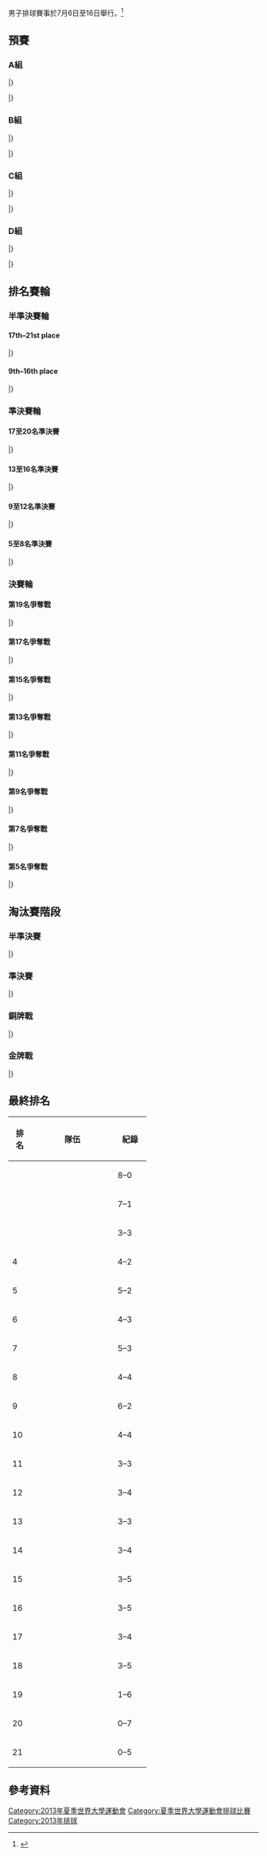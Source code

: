 {{main|2013年夏季世界大學運動會排球比賽}}
{{Infobox Universiade event
| event = 男子排球
| games = 2013 Summer
| image = [[File:Volleyball_(indoor)_pictogram.svg|100px]]
| venue = various
| dates = {{Start date|2013|7|6}} – {{Start date|2013|7|16}}
| competitors = 
| nations = 21
| teams = 21
| governing_body = 
| win_value =
| gold = {{flagIOC2team|RUS|2013年夏季世界大學運動會}}
| goldNOC = 
| silver = {{flagIOC2team|POL|2013年夏季世界大學運動會}}
| silverNOC = 
| bronze = {{flagIOC2team|JPN|2013年夏季世界大學運動會}}
| bronzeNOC =
| prev = [[2011年夏季世界大學運動會排球比賽男子賽事|2011]]
| next = 
}}
男子排球賽事於7月6日至16日舉行。<ref name="handbook">{{cite web|url=http://kazan2013.ru:8080/uploads/technical_handbooks/en/Technical_Handbook_VO.pdf|title=2013 Summer Universiade – Volleyball – Technical handbook|publisher=kazan2013.ru|accessdate=26 June 2013}}{{dead link|date=2017年11月 |bot=InternetArchiveBot |fix-attempted=yes }}</ref>

==預賽==


===A組===
{{Vb cl header}}
{{Vb cl4 team |p=1 |t={{vb|RUS}}|mw=4 |mw2=1 |ml=0 |ml2=0 |sw=15 |sl=2 |spw=407 |spl=304|bc=#ccffcc}}
{{Vb cl4 team |p=2 |t={{vb|KOR}}|mw=4 |mw2=0 |ml=1 |ml2=0 |sw=12 |sl=4 |spw=382 |spl=332|bc=#ccffcc}}
{{Vb cl4 team |p=3 |t={{vb|BLR}}|mw=3 |mw2=0 |ml=1 |ml2=1 |sw=12 |sl=6 |spw=406 |spl=361|bc=#afeeee}}
{{Vb cl4 team |p=4 |t={{vb|EST}}|mw=2 |mw2=0 |ml=3 |ml2=0 |sw=6 |sl=9 |spw=336 |spl=340|bc=#afeeee}}
{{Vb cl4 team |p=5 |t={{vb|HKG}}|mw=1 |mw2=0 |ml=4 |ml2=0 |sw=3 |sl=13 |spw=310 |spl=391|bc=#ffe4b5}}
{{Vb cl4 team |p=6 |t={{vb|USA}}|mw=0 |mw2=0 |ml=5 |ml2=0 |sw=1 |sl=15 |spw=289 |spl=402|bc=#ffe4b}}
|}

{{Vb res start 5}}
{{Vb res 5|7月6日|10:00|{{vb-rt|HKG}}|0–3|'''{{vb|BLR}}'''|17–25|21–25|10–25|||48–75|
[http://universiade2013.sportresult.com/eurosport/en/-240/Root/ViewPdf/VOM400A01_C73_10.0.PDF P2][http://universiade2013.sportresult.com/eurosport/en/-240/Root/ViewPdf/VOM400A01_C83_9.0.PDF P3]}}
{{Vb res 5|7月6日|12:00|{{vb-rt|USA}}|0–3|'''{{vb|EST}}'''|22–25|17–25|18–25|||57–75|[http://universiade2013.sportresult.com/eurosport/en/-240/Root/ViewPdf/VOM400A02_C73_4.0.PDF P2][http://universiade2013.sportresult.com/eurosport/en/-240/Root/ViewPdf/VOM400A02_C83_4.0.PDF P3]}}
{{Vb res 5|7月6日|14:00|'''{{vb-rt|RUS}}'''|3–0|{{vb|KOR}}|25-21|25-16|25-20|||75–57|[http://universiade2013.sportresult.com/eurosport/en/-240/Root/ViewPdf/VOM400A03_C73_1.0.PDF P2][http://universiade2013.sportresult.com/eurosport/en/-240/Root/ViewPdf/VOM400A03_C83_1.0.PDF P3]}}
{{Vb res 5|7月7日|18:00|'''{{vb-rt|BLR}}'''|3–0|{{vb|USA}}|25–18|25–15|25–20|||75–53|[http://universiade2013.sportresult.com/eurosport/en/-240/Root/ViewPdf/VOM400A04_C73_1.0.PDF P2][http://universiade2013.sportresult.com/eurosport/en/-240/Root/ViewPdf/VOM400A04_C83_1.0.PDF P3]}}
{{Vb res 5|7月7日|20:00|'''{{vb-rt|KOR}}'''|3–0|{{vb|EST}}|25–23|26–24|25–23|||76–70|[http://universiade2013.sportresult.com/eurosport/en/-240/Root/ViewPdf/VOM400A06_C73_1.0.PDF P2][http://universiade2013.sportresult.com/eurosport/en/-240/Root/ViewPdf/VOM400A06_C83_1.0.PDF P3]}}
{{Vb res 5|7月7日|20:00|'''{{vb-rt|RUS}}'''|3–0|{{vb|HKG}}|26–24|25–12|25–15|||76–51|[http://universiade2013.sportresult.com/eurosport/en/-240/Root/ViewPdf/VOM400A05_C73_1.0.PDF P2][http://universiade2013.sportresult.com/eurosport/en/-240/Root/ViewPdf/VOM400A05_C83_1.0.PDF P3]}}
{{Vb res 5|7月8日|18:00|{{vb-rt|EST}}|0–3|'''{{vb|BLR}}'''|17–25|19–25|19–25|||55–75|[http://universiade2013.sportresult.com/eurosport/en/-240/Root/ViewPdf/VOM400A07_C73_1.0.PDF P2][http://universiade2013.sportresult.com/eurosport/en/-240/Root/ViewPdf/VOM400A07_C83_1.0.PDF P3]}}
{{Vb res 5|7月8日|20:00|{{vb-rt|HKG}}|0–3|'''{{vb|KOR}}'''|16–25|22–25|14–25|||52–75|[http://universiade2013.sportresult.com/eurosport/en/-240/Root/ViewPdf/VOM400A09_C73_1.0.PDF P2][http://universiade2013.sportresult.com/eurosport/en/-240/Root/ViewPdf/VOM400A09_C83_1.0.PDF P3]}}
{{Vb res 5|7月8日|19:00|{{vb-rt|USA}}|0–3|'''{{vb|RUS}}'''|13–25|18–25|9–25|||40–75|[http://universiade2013.sportresult.com/eurosport/en/-240/Root/ViewPdf/VOM400A08_C73_1.0.PDF P2][http://universiade2013.sportresult.com/eurosport/en/-240/Root/ViewPdf/VOM400A08_C83_1.0.PDF P3]}}
{{Vb res 5|7月10日|15:00|'''{{vb-rt|HKG}}'''|3–1|{{vb|USA}}|25–18|27–29|25–23|25–20||102–90|[http://universiade2013.sportresult.com/eurosport/en/-240/Root/ViewPdf/VOM400A10_C73_3.0.PDF P2][http://universiade2013.sportresult.com/eurosport/en/-240/Root/ViewPdf/VOM400A10_C83_2.0.PDF P3]}}
{{Vb res 5|7月10日|20:00|'''{{vb-rt|KOR}}'''|3–1|{{vb|BLR}}|25–20|24–26|25–23|25–17||99–86|[http://universiade2013.sportresult.com/eurosport/en/-240/Root/ViewPdf/VOM400A12_C73_1.0.PDF P2][http://universiade2013.sportresult.com/eurosport/en/-240/Root/ViewPdf/VOM400A12_C73_1.0.PDF P3]}}
{{Vb res 5|7月10日|20:00|'''{{vb-rt|RUS}}'''|3–0|{{vb|EST}}|25–18|25–22|25–21|||75–61|[http://universiade2013.sportresult.com/eurosport/en/-240/Root/ViewPdf/VOM400A11_C73_1.0.PDF P2][http://universiade2013.sportresult.com/eurosport/en/-240/Root/ViewPdf/VOM400A11_C83_1.0.PDF P3]}}
{{Vb res 5|7月11日|15:00|{{vb-rt|USA}}|0–3|'''{{vb|KOR}}'''|13–25|14–25|22–25|||49–75|[http://universiade2013.sportresult.com/eurosport/en/-240/Root/ViewPdf/VOM400A13_C73_1.0.PDF P2][http://universiade2013.sportresult.com/eurosport/en/-240/Root/ViewPdf/VOM400A13_C83_1.0.PDF P3]}}
{{Vb res 5|7月11日|18:00|'''{{vb-rt|EST}}'''|3–0|{{vb|HKG}}|25–22|25–18|25–17|||75–57|[http://universiade2013.sportresult.com/eurosport/en/-240/Root/ViewPdf/VOM400A14_C73_1.0.PDF P2][http://universiade2013.sportresult.com/eurosport/en/-240/Root/ViewPdf/VOM400A14_C83_1.0.PDF P3]}}
{{Vb res 5|7月11日|20:00|{{vb-rt|BLR}}|2–3|'''{{vb|RUS}}'''|25–22|17–25|22–25|25–19|6–15|95–106|[http://universiade2013.sportresult.com/eurosport/en/-240/Root/ViewPdf/VOM400A15_C73_1.0.PDF P2][http://universiade2013.sportresult.com/eurosport/en/-240/Root/ViewPdf/VOM400A15_C83_1.0.PDF P3]}}
|}

===B組===
{{Vb cl header}}
{{Vb cl4 team |p=1 |t={{vb|UKR}}|mw=2 |mw2=1 |ml=0 |ml2=0 |sw=9 |sl=3 |spw=287 |spl=250|bc=#ccffcc}}
{{Vb cl4 team |p=2 |t={{vb|JPN}}|mw=1 |mw2=0 |ml=0 |ml2=2 |sw=7 |sl=6 |spw=281 |spl=278|bc=#ccffcc}}
{{Vb cl4 team |p=3 |t={{vb|THA}}|mw=0 |mw2=1 |ml=1 |ml2=1 |sw=6 |sl=8 |spw=298 |spl=299|bc=#afeeee}}
{{Vb cl4 team |p=4 |t={{vb|LAT}}|mw=0 |mw2=1 |ml=2 |ml2=0 |sw=3 |sl=8 |spw=213 |spl=252|bc=#afeeee}}
|}

{{Vb res start 5}}
{{Vb res 5|7月6日|13:00|{{vb-rt|LAT}}|0–3|'''{{vb|UKR}}'''|19–25|20–25|14–25|||53–75|
[http://kazan2013.ru/hide/en/-240/Root/ViewPdf/VOM400B02_C73_1.0.PDF P2]{{dead link|date=2017年11月 |bot=InternetArchiveBot |fix-attempted=yes }}[http://kazan2013.ru/hide/en/-240/Root/ViewPdf/VOM400B02_C83_1.0.PDF P3]{{dead link|date=2017年11月 |bot=InternetArchiveBot |fix-attempted=yes }}}}
{{Vb res 5|7月7日|18:00|'''{{vb-rt|UKR}}'''|3–1|{{vb|THA}}|27–25|25–15|21–25|25–23||98–88|
[http://universiade2013.sportresult.com/eurosport/en/-240/Root/ViewPdf/VOM400B02_C73_10.0.PDF P2][http://universiade2013.sportresult.com/eurosport/en/-240/Root/ViewPdf/VOM400B02_C83_10.0.PDF P3]}}
{{Vb res 5|7月8日|18:00|{{vb-rt|LAT}}|0–3|'''{{vb|JPN}}'''|17–25|12–25|25–27|||54–77|
[http://universiade2013.sportresult.com/eurosport/en/-240/Root/ViewPdf/VOM400B03_C73_1.0.PDF P2][http://universiade2013.sportresult.com/eurosport/en/-240/Root/ViewPdf/VOM400B03_C83_1.0.PDF P3]}}
{{Vb res 5|7月10日|15:00|'''{{vb-rt|LAT}}'''|3–2|{{vb|THA}}|25–18|23–25|25–22|18–25|15–10|106–100|
[http://universiade2013.sportresult.com/eurosport/en/-240/Root/ViewPdf/VOM400B04_C73_2.0.PDF P2][http://universiade2013.sportresult.com/eurosport/en/-240/Root/ViewPdf/VOM400B04_C83_2.0.PDF P3]}}
{{Vb res 5|7月10日|18:00|{{vb-rt|JPN}}|2–3|'''{{vb|UKR}}'''|25–23|21–25|25–21|20–25|18–20|109–114|
[http://universiade2013.sportresult.com/eurosport/en/-240/Root/ViewPdf/VOM400B05_C73_1.0.PDF P2][http://universiade2013.sportresult.com/eurosport/en/-240/Root/ViewPdf/VOM400B05_C83_1.0.PDF P3]}}
{{Vb res 5|7月11日|20:00|'''{{vb-rt|THA}}'''|3–2|{{vb|JPN}}|24–26|25–21|25–14|21–25|15–9|110–95|[http://universiade2013.sportresult.com/eurosport/en/-240/Root/ViewPdf/VOM400B06_C73_1.0.PDF P2][http://universiade2013.sportresult.com/eurosport/en/-240/Root/ViewPdf/VOM400B06_C83_1.0.PDF P3]}}
|}

===C組===
{{Vb cl header}}
{{Vb cl4 team |p=1 |t={{vb|POL}}|mw=4 |mw2=1 |ml=0 |ml2=0 |sw=15 |sl=2 |spw=412 |spl=290|bc=#ccffcc}}
{{Vb cl4 team |p=2 |t={{vb|BRA}}|mw=4 |mw2=0 |ml=1 |ml2=0 |sw=12 |sl=5 |spw=415 |spl=330|bc=#ccffcc}}
{{Vb cl4 team |p=3 |t={{vb|SUI}}|mw=2 |mw2=1 |ml=2 |ml2=0 |sw=10 |sl=9 |spw=425 |spl=393|bc=#afeeee}}
{{Vb cl4 team |p=4 |t={{vb|AUS}}|mw=2 |mw2=0 |ml=1 |ml2=2 |sw=11 |sl=9 |spw=431 |spl=422|bc=#afeeee}}
{{Vb cl4 team |p=5 |t={{vb|CHN}}|mw=1 |mw2=0 |ml=4 |ml2=0 |sw=4 |sl=13 |spw=324 |spl=397|bc=#ffe4b}}
{{Vb cl4 team |p=6 |t={{vb|MAC}}|mw=0 |mw2=0 |ml=5 |ml2=0 |sw=1 |sl=15 |spw=219 |spl=394|bc=#ffe4b}}
|}

{{Vb res start 5}}
{{Vb res 5|7月6日|11:00|{{vb-rt|AUS}}|2–3|'''{{vb|SUI}}'''|26–24|22–25|18–25|25–22|10–15|101–111|[http://kazan2013.ru/hide/en/-240/Root/ViewPdf/VOM400C01_C73_1.0.PDF P2]{{dead link|date=2017年11月 |bot=InternetArchiveBot |fix-attempted=yes }}[http://kazan2013.ru/hide/en/-240/Root/ViewPdf/VOM400C01_C83_1.0.PDF P3]{{dead link|date=2017年11月 |bot=InternetArchiveBot |fix-attempted=yes }}}}
{{Vb res 5|7月6日|11:00|{{vb-rt|MAC}}|0–3|'''{{vb|BRA}}'''|10–25|11–25|16–25|||37–75|[http://kazan2013.ru/hide/en/-240/Root/ViewPdf/VOM400C02_C73_6.0.PDF P2]{{dead link|date=2017年11月 |bot=InternetArchiveBot |fix-attempted=yes }}[http://kazan2013.ru/hide/en/-240/Root/ViewPdf/VOM400C02_C83_5.0.PDF P3]{{dead link|date=2017年11月 |bot=InternetArchiveBot |fix-attempted=yes }}}}
{{Vb res 5|7月6日|13:00|'''{{vb-rt|POL}}'''|3–0|{{vb|CHN}}|25–19|25–13|25–10|||75–42|[http://kazan2013.ru/hide/en/-240/Root/ViewPdf/VOM400C03_C73_9.0.PDF P2]{{dead link|date=2017年11月 |bot=InternetArchiveBot |fix-attempted=yes }}[http://kazan2013.ru/hide/en/-240/Root/ViewPdf/VOM400C03_C83_9.0.PDF P3]{{dead link|date=2017年11月 |bot=InternetArchiveBot |fix-attempted=yes }}}}
{{Vb res 5|7月7日|15:00|'''{{vb-rt|BRA}}'''|3–0|{{vb|CHN}}|25–15|25–16|25–18|||75–49|[http://universiade2013.sportresult.com/eurosport/en/-240/Root/ViewPdf/VOM400C04_C73_2.0.PDF P2][http://universiade2013.sportresult.com/eurosport/en/-240/Root/ViewPdf/VOM400C04_C83_2.0.PDF P3]}}
{{Vb res 5|7月7日|15:00|{{vb-rt|MAC}}|0–3|'''{{vb|AUS}}'''|10–25|17–25|15–25|||42–75|[http://universiade2013.sportresult.com/eurosport/en/-240/Root/ViewPdf/VOM400C05_C73_1.0.PDF P2][http://universiade2013.sportresult.com/eurosport/en/-240/Root/ViewPdf/VOM400C05_C83_1.0.PDF P3]}}
{{Vb res 5|7月7日|18:00|{{vb-rt|SUI}}|0–3|'''{{vb|POL}}'''|17–25|19–25|17–25|||53–75|[http://universiade2013.sportresult.com/eurosport/en/-240/Root/ViewPdf/VOM400C06_C73_1.0.PDF P2][http://universiade2013.sportresult.com/eurosport/en/-240/Root/ViewPdf/VOM400C06_C83_1.0.PDF P3]}}
{{Vb res 5|7月8日|13:00|{{vb-rt|AUS}}|1–3|'''{{vb|BRA}}'''|17–25|26–28|28–26|13–25||84–104|[http://universiade2013.sportresult.com/eurosport/en/-240/Root/ViewPdf/VOM400C07_C73_1.0.PDF P2][http://universiade2013.sportresult.com/eurosport/en/-240/Root/ViewPdf/VOM400C07_C83_1.0.PDF P3]}}
{{Vb res 5|7月8日|13:00|{{vb-rt|CHN}}|1–3|'''{{vb|SUI}}'''|30–28|21–25|18–25|15–25||84–103|[http://universiade2013.sportresult.com/eurosport/en/-240/Root/ViewPdf/VOM400C09_C73_1.0.PDF P2][http://universiade2013.sportresult.com/eurosport/en/-240/Root/ViewPdf/VOM400C09_C83_1.0.PDF P3]}}
{{Vb res 5|7月8日|13:00|'''{{vb-rt|POL}}'''|3–0|{{vb|MAC}}|25–6|25–11|25–17|||75–34|[http://universiade2013.sportresult.com/eurosport/en/-240/Root/ViewPdf/VOM400C08_C73_2.0.PDF P2][http://universiade2013.sportresult.com/eurosport/en/-240/Root/ViewPdf/VOM400C08_C83_2.0.PDF P3]}}
{{Vb res 5|7月10日|13:00|'''{{vb-rt|BRA}}'''|3–1|{{vb|SUI}}|25–23|25–21|21–25|25–14||96–83|[http://universiade2013.sportresult.com/eurosport/en/-240/Root/ViewPdf/VOM400C10_C73_1.0.PDF P2][http://universiade2013.sportresult.com/eurosport/en/-240/Root/ViewPdf/VOM400C10_C83_1.0.PDF P3]}}
{{Vb res 5|7月10日|15:00|{{vb-rt|MAC}}|1–3|'''{{vb|CHN}}'''|22–25|14–25|25–19|8–25||69–94|[http://universiade2013.sportresult.com/eurosport/en/-240/Root/ViewPdf/VOM400C11_C73_1.0.PDF P2][http://universiade2013.sportresult.com/eurosport/en/-240/Root/ViewPdf/VOM400C11_C83_1.0.PDF P3]}}
{{Vb res 5|7月10日|18:00|{{vb-rt|AUS}}|2–3|'''{{vb|POL}}'''|25–22|25–23|14–25|19–25|13–15|96–110|[http://universiade2013.sportresult.com/eurosport/en/-240/Root/ViewPdf/VOM400C12_C73_3.0.PDF P2][http://universiade2013.sportresult.com/eurosport/en/-240/Root/ViewPdf/VOM400C12_C83_2.0.PDF P3]}}
{{Vb res 5|7月11日|13:00|{{vb-rt|CHN}}|0–3|'''{{vb|AUS}}'''|20–25|17–25|18–25|||55–75|[http://universiade2013.sportresult.com/eurosport/en/-240/Root/ViewPdf/VOM400C13_C73_1.0.PDF P2][http://universiade2013.sportresult.com/eurosport/en/-240/Root/ViewPdf/VOM400C13_C83_1.0.PDF P3]}}
{{Vb res 5|7月11日|18:00|'''{{vb-rt|POL}}'''|3–0|{{vb|BRA}}|27–25|25–23|25–17|||77–65|[http://universiade2013.sportresult.com/eurosport/en/-240/Root/ViewPdf/VOM400C14_C73_1.0.PDF P2][http://universiade2013.sportresult.com/eurosport/en/-240/Root/ViewPdf/VOM400C14_C83_1.0.PDF P3]}}
{{Vb res 5|7月11日|18:00| '''{{vb-rt|SUI}}'''|3–0|{{vb|MAC}}|25–13|25–13|25–11|||75–37|[http://universiade2013.sportresult.com/eurosport/en/-240/Root/ViewPdf/VOM400C15_C73_1.0.PDF P2][http://universiade2013.sportresult.com/eurosport/en/-240/Root/ViewPdf/VOM400C15_C83_1.0.PDF P3]}}
|}

===D組===
{{Vb cl header}}
{{Vb cl4 team |p=1 |t={{vb|CZE}}|mw=3 |mw2=0 |ml=1 |ml2=0 |sw=10 |sl=4 |spw=329 |spl=302|bc=#ccffcc}}
{{Vb cl4 team |p=2 |t={{vb|CAN}}|mw=3 |mw2=0 |ml=1 |ml2=0 |sw=10 |sl=5 |spw=355 |spl=311|bc=#ccffcc}}
{{Vb cl4 team |p=3 |t={{vb|MEX}}|mw=2 |mw2=0 |ml=2 |ml2=0 |sw=8 |sl=7 |spw=351 |spl=345|bc=#afeeee}}
{{Vb cl4 team |p=4 |t={{vb|CHI}}|mw=2 |mw2=0 |ml=2 |ml2=0 |sw=7 |sl=7 |spw=324 |spl=315|bc=#afeeee}}
{{Vb cl4 team |p=5 |t={{vb|UAE}}|mw=0 |mw2=0 |ml=4 |ml2=0 |sw=0 |sl=12 |spw=217 |spl=303|bc=#ffe4b}}
|}

{{Vb res start 5}}
{{Vb res 5|7月6日|11:00|'''{{vb-rt|MEX}}'''|3–1|{{vb|CHI}}|25-22|25-20|19-25|25-22||94-89|[http://universiade2013.sportresult.com/eurosport/en/-240/Root/ViewPdf/VOM400D01_C73_4.0.PDF P2][http://universiade2013.sportresult.com/eurosport/en/-240/Root/ViewPdf/VOM400D01_C83_3.0.PDF P3]}}
{{Vb res 5|7月6日|13:00|{{vb-rt|UAE}}|0–3|'''{{vb|CAN}}'''|14-25|16-25|16-25|||46-75|[http://universiade2013.sportresult.com/eurosport/en/-240/Root/ViewPdf/VOM400D02_C73_4.0.PDF P2][http://universiade2013.sportresult.com/eurosport/en/-240/Root/ViewPdf/VOM400D02_C83_4.0.PDF P3]}}
{{Vb res 5|7月7日|18:00|'''{{vb-rt|CAN}}'''|3–1|{{vb|MEX}}|21–25|28–26|25–22|25–18||99–91|[http://universiade2013.sportresult.com/eurosport/en/-240/Root/ViewPdf/VOM400D03_C73_1.0.PDF P2][http://universiade2013.sportresult.com/eurosport/en/-240/Root/ViewPdf/VOM400D03_C83_1.0.PDF P3]}}
{{Vb res 5|7月7日|20:00|'''{{vb-rt|CZE}}'''|3–0|{{vb|UAE}}|25–19|25–14|25–18|||75–51|[http://universiade2013.sportresult.com/eurosport/en/-240/Root/ViewPdf/VOM400D04_C73_1.0.PDF P2][http://universiade2013.sportresult.com/eurosport/en/-240/Root/ViewPdf/VOM400D04_C83_1.0.PDF P3]}}
{{Vb res 5|7月8日|15:00|'''{{vb-rt|CHI}}'''|3–1|{{vb|CAN}}|25–20|19–25|25–17|25–22||94–84|[http://universiade2013.sportresult.com/eurosport/en/-240/Root/ViewPdf/VOM400D05_C73_1.0.PDF P2][http://universiade2013.sportresult.com/eurosport/en/-240/Root/ViewPdf/VOM400D05_C83_1.0.PDF P3]}}
{{Vb res 5|7月8日|15:00|{{vb-rt|MEX}}|1–3|'''{{vb|CZE}}'''|20–25|21–25|26–24|22–25||89–99|[http://universiade2013.sportresult.com/eurosport/en/-240/Root/ViewPdf/VOM400D06_C73_2.0.PDF P2][http://universiade2013.sportresult.com/eurosport/en/-240/Root/ViewPdf/VOM400D06_C83_2.0.PDF P3]}}
{{Vb res 5|7月10日|13:00|'''{{vb-rt|CZE}}'''|3–0|{{vb|CHI}}|25–23|25–20|25–22|||75–65|[http://universiade2013.sportresult.com/eurosport/en/-240/Root/ViewPdf/VOM400D08_C73_1.0.PDF P2][http://universiade2013.sportresult.com/eurosport/en/-240/Root/ViewPdf/VOM400D08_C83_1.0.PDF P3]}}
{{Vb res 5|7月10日|13:00|{{vb-rt|UAE}}|0–3|'''{{vb|MEX}}'''|13–25|25–27|20–25|||58–77|[http://universiade2013.sportresult.com/eurosport/en/-240/Root/ViewPdf/VOM400D07_C73_2.0.PDF P2][http://universiade2013.sportresult.com/eurosport/en/-240/Root/ViewPdf/VOM400D07_C83_1.0.PDF P3]}}
{{Vb res 5|7月11日|20:00|'''{{vb-rt|CAN}}'''|3–1|{{vb|CZE}}|26–24|25–14|21–25|25–17||97–80|[http://universiade2013.sportresult.com/eurosport/en/-240/Root/ViewPdf/VOM400D09_C73_2.0.PDF P2][http://universiade2013.sportresult.com/eurosport/en/-240/Root/ViewPdf/VOM400D09_C83_1.0.PDF P3]}}
{{Vb res 5|7月11日|20:00|'''{{vb-rt|CHI}}'''|3–0|{{vb|UAE}}|26–24|25–20|25–18|||76–62|[http://universiade2013.sportresult.com/eurosport/en/-240/Root/ViewPdf/VOM400D10_C73_2.0.PDF P2][http://universiade2013.sportresult.com/eurosport/en/-240/Root/ViewPdf/VOM400D10_C83_1.0.PDF P3]}}
|}

==排名賽輪==
===半準決賽輪===
====17th–21st place====
{{Vb res start 5}}
{{Vb res 5| 7月13日|13:00|'''{{vb-rt|HKG}}'''|3–0|{{vb|MAC}}|25–14|25–13|25–14|||75–41|[http://kazan2013.ru/hide/en/-240/Root/ViewPdf/VOM400311_C73_2.0.PDF P2]{{dead link|date=2017年11月 |bot=InternetArchiveBot |fix-attempted=yes }} [http://kazan2013.ru/hide/en/-240/Root/ViewPdf/VOM400311_C83_1.0.PDF P3]{{dead link|date=2017年11月 |bot=InternetArchiveBot |fix-attempted=yes }}}}
|}

====9th–16th place====
{{Vb res start 5}}
{{Vb res 5| 7月13日|13:00|'''{{vb-rt|BLR}}'''|3–0|{{vb|AUS}}|25–20|25–17|25–16|||75–53|[http://kazan2013.ru/hide/en/-240/Root/ViewPdf/VOM400305_C73_1.0.PDF P2]{{dead link|date=2017年11月 |bot=InternetArchiveBot |fix-attempted=yes }} [http://kazan2013.ru/hide/en/-240/Root/ViewPdf/VOM400305_C83_1.0.PDF P3]{{dead link|date=2017年11月 |bot=InternetArchiveBot |fix-attempted=yes }}}}
{{Vb res 5| 7月13日|15:00|{{vb-rt|MEX}}|1–3|'''{{vb|LAT}}'''|19–25|20–25|25–20|21–25||85–95|[http://kazan2013.ru/hide/en/-240/Root/ViewPdf/VOM400306_C73_1.0.PDF P2]{{dead link|date=2017年11月 |bot=InternetArchiveBot |fix-attempted=yes }} [http://kazan2013.ru/hide/en/-240/Root/ViewPdf/VOM400306_C83_1.0.PDF P3]{{dead link|date=2017年11月 |bot=InternetArchiveBot |fix-attempted=yes }}}}
{{Vb res 5| 7月13日|18:00|{{vb-rt|SUI}}|0–3|'''{{vb|EST}}'''|19–25|19–25|22–25|||60–75|[http://kazan2013.ru/hide/en/-240/Root/ViewPdf/VOM400307_C73_1.0.PDF P2]{{dead link|date=2017年11月 |bot=InternetArchiveBot |fix-attempted=yes }} [http://kazan2013.ru/hide/en/-240/Root/ViewPdf/VOM400307_C83_1.0.PDF P3]{{dead link|date=2017年11月 |bot=InternetArchiveBot |fix-attempted=yes }}}}
{{Vb res 5| 7月13日|20:00|{{vb-rt|THA}}|1–3|'''{{vb|CHI}}'''|17–25|22–25|25–21|21–25||85–96|[http://kazan2013.ru/hide/en/-240/Root/ViewPdf/VOM400308_C73_1.0.PDF P2]{{dead link|date=2017年11月 |bot=InternetArchiveBot |fix-attempted=yes }} [http://kazan2013.ru/hide/en/-240/Root/ViewPdf/VOM400308_C83_1.0.PDF P3]{{dead link|date=2017年11月 |bot=InternetArchiveBot |fix-attempted=yes }}}}
|}

===準決賽輪===
====17至20名準決賽====
{{Vb res start 5}}
{{Vb res 5| 7月13日|15:00|'''{{vb-rt|CHN}}'''|3–1|{{vb|USA}}|25–14|25–19|23–25|25–21||98–79|[http://kazan2013.ru/hide/en/-240/Root/ViewPdf/VOM400209_C73_1.0.PDF P2]{{dead link|date=2017年11月 |bot=InternetArchiveBot |fix-attempted=yes }} [http://kazan2013.ru/hide/en/-240/Root/ViewPdf/VOM400209_C83_1.0.PDF P3]{{dead link|date=2017年11月 |bot=InternetArchiveBot |fix-attempted=yes }}}}
{{Vb res 5| 7月14日|15:00|'''{{vb-rt|HKG}}'''|3–1|{{vb|UAE}}|25–19|25–22|21–25|25–22||96–88|[http://kazan2013.ru/hide/en/-240/Root/ViewPdf/VOM400210_C73_1.0.PDF P2]{{dead link|date=2017年11月 |bot=InternetArchiveBot |fix-attempted=yes }} [http://kazan2013.ru/hide/en/-240/Root/ViewPdf/VOM400210_C83_1.0.PDF P3]{{dead link|date=2017年11月 |bot=InternetArchiveBot |fix-attempted=yes }}}}
|}

====13至16名準決賽====
{{Vb res start 5}}
{{Vb res 5| 7月14日|18:00|{{vb-rt|AUS}}|1–3|'''{{vb|MEX}}'''|32–30|24–26|21–25|21–25||98–106|[http://kazan2013.ru/hide/en/-240/Root/ViewPdf/VOM400207_C73_1.0.PDF P2]{{dead link|date=2017年11月 |bot=InternetArchiveBot |fix-attempted=yes }}[http://kazan2013.ru/hide/en/-240/Root/ViewPdf/VOM400207_C83_1.0.PDF P3]{{dead link|date=2017年11月 |bot=InternetArchiveBot |fix-attempted=yes }}}}
{{Vb res 5| 7月14日|20:00|{{vb-rt|SUI}}|0–3|'''{{vb|THA}}'''|22–25|21–25|19–25|||62–75|[http://kazan2013.ru/hide/en/-240/Root/ViewPdf/VOM400208_C73_1.0.PDF P2]{{dead link|date=2017年11月 |bot=InternetArchiveBot |fix-attempted=yes }}[http://kazan2013.ru/hide/en/-240/Root/ViewPdf/VOM400208_C83_1.0.PDF P3]{{dead link|date=2017年11月 |bot=InternetArchiveBot |fix-attempted=yes }}}}
|}

====9至12名準決賽====
{{Vb res start 5}}
{{Vb res 5| 7月14日|18:00|'''{{vb-rt|BLR}}'''|3–1|{{vb|LAT}}|23–25|25–17|25–20|25–20||98–82|[http://universiade2013.sportresult.com/eurosport/en/-240/Root/ViewPdf/VOM400205_C73_2.0.PDF P2][http://universiade2013.sportresult.com/eurosport/en/-240/Root/ViewPdf/VOM400205_C83_2.0.PDF P3]}}
{{Vb res 5| 7月14日|20:00|'''{{vb-rt|EST}}'''|3–1|{{vb|CHI}}|25–18|25–16|23–25|25–20||98–79|[http://universiade2013.sportresult.com/eurosport/en/-240/Root/ViewPdf/VOM400206_C73_4.0.PDF P2][http://universiade2013.sportresult.com/eurosport/en/-240/Root/ViewPdf/VOM400206_C83_3.0.PDF P3]}}
|}

====5至8名準決賽====
{{Vb res start 5}}
{{Vb res 5| 7月14日|13:00 |{{vb-rt|KOR}}|2–3|'''{{vb|CAN}}'''|21–25|25–15|25–19|16–25|8–15|95–99|[http://kazan2013.ru/hide/en/-240/Root/ViewPdf/VOM400204_C73_1.0.PDF P2]{{dead link|date=2017年11月 |bot=InternetArchiveBot |fix-attempted=yes }} [http://kazan2013.ru/hide/en/-240/Root/ViewPdf/VOM400204_C83_1.0.PDF P3]{{dead link|date=2017年11月 |bot=InternetArchiveBot |fix-attempted=yes }}}}
{{Vb res 5| 7月14日|15:00 |{{vb-rt|BRA}}|0–3|'''{{vb|CZE}}'''|20–25|20–25|22–25|||62–75|[http://kazan2013.ru/hide/en/-240/Root/ViewPdf/VOM400203_C73_1.0.PDF P2]{{dead link|date=2017年11月 |bot=InternetArchiveBot |fix-attempted=yes }} [http://kazan2013.ru/hide/en/-240/Root/ViewPdf/VOM400203_C83_1.0.PDF P3]{{dead link|date=2017年11月 |bot=InternetArchiveBot |fix-attempted=yes }}}}
|}

===決賽輪===
====第19名爭奪戰====
{{Vb res start 5}}
{{Vb res 5| 7月14日|13:00|{{vb-rt|MAC}}|1–3|'''{{vb|USA}}'''|24–26|21–25|25–17|20–25||90–93|[http://kazan2013.ru/hide/en/-240/Root/ViewPdf/VOM400110_C73_1.0.PDF P2]{{dead link|date=2017年11月 |bot=InternetArchiveBot |fix-attempted=yes }} [http://kazan2013.ru/hide/en/-240/Root/ViewPdf/VOM400110_C83_1.0.PDF P3]{{dead link|date=2017年11月 |bot=InternetArchiveBot |fix-attempted=yes }}}}
|}
====第17名爭奪戰====
{{Vb res start 5}}
{{Vb res 5| 7月15日|13:00|'''{{vb-rt|CHN}}'''|3–1|{{vb|HKG}}|14–25|28–26|25–18|25–23||92–92|[http://kazan2013.ru/hide/en/-240/Root/ViewPdf/VOM400109_C73_1.0.PDF P2]{{dead link|date=2017年11月 |bot=InternetArchiveBot |fix-attempted=yes }}[http://kazan2013.ru/hide/en/-240/Root/ViewPdf/VOM400109_C83_1.0.PDF P3]{{dead link|date=2017年11月 |bot=InternetArchiveBot |fix-attempted=yes }}}}
|}

====第15名爭奪戰====
{{Vb res start 5}}
{{Vb res 5| 7月15日| |'''{{vb-rt|AUS}}'''|3–0|{{vb|SUI}}|25–23|25–21|25–21|||75–65|[http://kazan2013.ru/hide/en/-240/Root/ViewPdf/VOM400108_C73_1.0.PDF P2]{{dead link|date=2017年11月 |bot=InternetArchiveBot |fix-attempted=yes }}[http://kazan2013.ru/hide/en/-240/Root/ViewPdf/VOM400108_C83_1.0.PDF P3]{{dead link|date=2017年11月 |bot=InternetArchiveBot |fix-attempted=yes }}}}
|}

====第13名爭奪戰====
{{Vb res start 5}}
{{Vb res 5| 7月15日| |{{vb-rt|MEX}}|1–3|'''{{vb|THA}}'''|18–25|25–23|16–25|22–25||81–98|[http://kazan2013.ru/hide/en/-240/Root/ViewPdf/VOM400107_C73_1.0.PDF P2]{{dead link|date=2017年11月 |bot=InternetArchiveBot |fix-attempted=yes }}[http://kazan2013.ru/hide/en/-240/Root/ViewPdf/VOM400107_C83_1.0.PDF P3]{{dead link|date=2017年11月 |bot=InternetArchiveBot |fix-attempted=yes }}}}
|}

====第11名爭奪戰====
{{Vb res start 5}}
{{Vb res 5| 7月15日| |'''{{vb-rt|LAT}}'''|3–0|{{vb|CHI}}|25–21|25–16|25–23|||75–60|[http://universiade2013.sportresult.com/eurosport/en/-240/Root/ViewPdf/VOM400106_C73_2.0.PDF P2][http://universiade2013.sportresult.com/eurosport/en/-240/Root/ViewPdf/VOM400106_C83_2.0.PDF P3]}}
|}

====第9名爭奪戰====
{{Vb res start 5}}
{{Vb res 5| 7月15日|17:00|'''{{vb-rt|BLR}}'''|3–1|{{vb|EST}}|25–20|25–23|22–25|25–21||97–89|[http://universiade2013.sportresult.com/eurosport/en/-240/Root/ViewPdf/VOM400105_C73_2.0.PDF P2][http://universiade2013.sportresult.com/eurosport/en/-240/Root/ViewPdf/VOM400105_C83_2.0.PDF P3]}}
|}

====第7名爭奪戰====
{{Vb res start 5}}
{{Vb res 5| 7月15日|13:00|'''{{vb-rt|BRA}}'''|3–1|{{vb|KOR}}|25–16|25–22|30–32|25–21||105–91|[http://kazan2013.ru/hide/en/-240/Root/ViewPdf/VOM400104_C73_1.0.PDF P2]{{dead link|date=2017年11月 |bot=InternetArchiveBot |fix-attempted=yes }}[http://kazan2013.ru/hide/en/-240/Root/ViewPdf/VOM400104_C83_1.0.PDF P3]{{dead link|date=2017年11月 |bot=InternetArchiveBot |fix-attempted=yes }}}}
|}

====第5名爭奪戰====
{{Vb res start 5}}
{{Vb res 5| 7月15日|15:00|{{vb-rt|CZE}}|0–3|'''{{vb|CAN}}'''|20–25|25–27|17–25|||62–77|[http://kazan2013.ru/hide/en/-240/Root/ViewPdf/VOM400103_C73_1.0.PDF P2]{{dead link|date=2017年11月 |bot=InternetArchiveBot |fix-attempted=yes }}[http://kazan2013.ru/hide/en/-240/Root/ViewPdf/VOM400103_C83_1.0.PDF P3]{{dead link|date=2017年11月 |bot=InternetArchiveBot |fix-attempted=yes }}}}
|}

==淘汰賽階段==
{{8TeamBracket-with third
| RD1= 半準決賽
| RD2= 準決賽
| RD3= 金牌戰
| Consol= 銅牌戰

| RD1-seed1= A1
| RD1-team1= '''{{vb|RUS}}
| RD1-score1= '''3
| RD1-seed2= C2
| RD1-team2= {{vb|BRA}}
| RD1-score2= 0
| RD1-seed3= D1
| RD1-team3= {{vb|CZE}}
| RD1-score3= 1
| RD1-seed4= B2
| RD1-team4= '''{{vb|JPN}}
| RD1-score4= '''3
| RD1-seed5= C1
| RD1-team5= '''{{vb|POL}}
| RD1-score5= '''3
| RD1-seed6= A2
| RD1-team6= {{vb|KOR}}     
| RD1-score6= 2
| RD1-seed7= B1
| RD1-team7= '''{{vb|UKR}}
| RD1-score7= '''3
| RD1-seed8= D2
| RD1-team8= {{vb|CAN}}
| RD1-score8= 0

| RD2-seed1= A1
| RD2-team1= '''{{vb|RUS}}
| RD2-score1= '''3
| RD2-seed2= B2
| RD2-team2= {{vb|JPN}}
| RD2-score2= 1
| RD2-seed3= C1
| RD2-team3= '''{{vb|POL}}
| RD2-score3= '''3
| RD2-seed4= B1
| RD2-team4= {{vb|UKR}}
| RD2-score4= 2

| RD3-seed1= A1
| RD3-team1= {{vb|RUS}}
| RD3-score1= 
| RD3-seed2= C1
| RD3-team2= {{vb|POL}}
| RD3-score2= 

| RD3-seed3= B2
| RD3-team3= {{vb|JPN}}
| RD3-score3= 
| RD3-seed4= B1
| RD3-team4= {{vb|UKR}}
| RD3-score4= 
}}

===半準決賽===
{{Vb res start 5}}
{{Vb res 5| 7月13日|13:00|'''{{vb-rt|POL}}'''|3–2|{{vb|KOR}}|22–25|25–20|23–25|25–23|22–20|117–113|[http://kazan2013.ru/hide/en/-240/Root/ViewPdf/VOM400303_C73_1.0.PDF P2]{{dead link|date=2017年11月 |bot=InternetArchiveBot |fix-attempted=yes }} [http://kazan2013.ru/hide/en/-240/Root/ViewPdf/VOM400303_C83_1.0.PDF P3]{{dead link|date=2017年11月 |bot=InternetArchiveBot |fix-attempted=yes }}}}
{{Vb res 5| 7月13日|18:00|'''{{vb-rt|UKR}}'''|3–0|{{vb|CAN}}|25–21|25–23|25–23|||75–67|[http://kazan2013.ru/hide/en/-240/Root/ViewPdf/VOM400304_C73_1.0.PDF P2]{{dead link|date=2017年11月 |bot=InternetArchiveBot |fix-attempted=yes }} [http://kazan2013.ru/hide/en/-240/Root/ViewPdf/VOM400304_C83_1.0.PDF P3]{{dead link|date=2017年11月 |bot=InternetArchiveBot |fix-attempted=yes }}}}
{{Vb res 5| 7月13日|20:00|'''{{vb-rt|RUS}}'''|3–0|{{vb|BRA}}|25–19|25–12|25–14|||75–45|[http://kazan2013.ru/hide/en/-240/Root/ViewPdf/VOM400301_C73_1.0.PDF P2]{{dead link|date=2017年11月 |bot=InternetArchiveBot |fix-attempted=yes }} [http://kazan2013.ru/hide/en/-240/Root/ViewPdf/VOM400301_C83_1.0.PDF P3]{{dead link|date=2017年11月 |bot=InternetArchiveBot |fix-attempted=yes }}}}
{{Vb res 5| 7月13日|20:00|{{vb-rt|CZE}}|1–3|'''{{vb|JPN}}'''|21–25|25–22|23–25|24–26||93–98|[http://kazan2013.ru/hide/en/-240/Root/ViewPdf/VOM400302_C73_1.0.PDF P2]{{dead link|date=2017年11月 |bot=InternetArchiveBot |fix-attempted=yes }} [http://kazan2013.ru/hide/en/-240/Root/ViewPdf/VOM400302_C83_1.0.PDF P3]{{dead link|date=2017年11月 |bot=InternetArchiveBot |fix-attempted=yes }}}}
|}

===準決賽===
{{Vb res start 5}}
{{Vb res 5| 7月14日|18:00|'''{{vb-rt|POL}}'''|3–2|{{vb|UKR}}|26–24|25–27|25–18|22–25|15–8|113–102|[http://kazan2013.ru/hide/en/-240/Root/ViewPdf/VOM400202_C73_1.0.PDF P2]{{dead link|date=2017年11月 |bot=InternetArchiveBot |fix-attempted=yes }}[http://kazan2013.ru/hide/en/-240/Root/ViewPdf/VOM400202_C83_1.0.PDF P3]{{dead link|date=2017年11月 |bot=InternetArchiveBot |fix-attempted=yes }}}}
{{Vb res 5| 7月14日|20:00|'''{{vb-rt|RUS}}'''|3–1|{{vb|JPN}}|25–15|25–10|22–25|25–22||97–72|[http://kazan2013.ru/hide/en/-240/Root/ViewPdf/VOM400201_C73_1.0.PDF P2]{{dead link|date=2017年11月 |bot=InternetArchiveBot |fix-attempted=yes }}[http://kazan2013.ru/hide/en/-240/Root/ViewPdf/VOM400201_C83_1.0.PDF P3]{{dead link|date=2017年11月 |bot=InternetArchiveBot |fix-attempted=yes }}}}
|}

===銅牌戰===
{{Vb res start 5}}
{{Vb res 5| 7月16日|17:00|'''{{vb-rt|JPN}}'''|3–0|{{vb|UKR}}|25–15|26–24|25–23|||76–62|[http://kazan2013.ru/hide/en/-240/Root/ViewPdf/VOM400102_C73_1.0.PDF P2]{{dead link|date=2017年11月 |bot=InternetArchiveBot |fix-attempted=yes }}[http://kazan2013.ru/hide/en/-240/Root/ViewPdf/VOM400102_C83_1.0.PDF P3]{{dead link|date=2017年11月 |bot=InternetArchiveBot |fix-attempted=yes }}}}
|}

===金牌戰===
{{Vb res start 5}}
{{Vb res 5| 7月16日|20:00|'''{{vb-rt|RUS}}'''|3–0|{{vb|POL}}|25–22|25–19|25–19|||75–60|[http://kazan2013.ru/hide/en/-240/Root/ViewPdf/VOM400101_C73_1.0.PDF P2]{{dead link|date=2017年11月 |bot=InternetArchiveBot |fix-attempted=yes }}[http://kazan2013.ru/hide/en/-240/Root/ViewPdf/VOM400101_C83_1.0.PDF P3]{{dead link|date=2017年11月 |bot=InternetArchiveBot |fix-attempted=yes }}}}
|}

==最終排名==
{| class="wikitable" style="text-align:center;"
|-
! width=30|排名!! width=150|隊伍!! width=50|紀錄
|-  
| {{gold1}} ||align="left"| {{vb|RUS}} || 8–0
|-  
| {{silver2}} ||align="left"| {{vb|POL}} || 7–1
|- 
| {{bronze3}} ||align="left"| {{vb|JPN}} || 3–3
|-
| 4 ||align="left"| {{vb|UKR}} || 4–2
|-
| 5 ||align="left"| {{vb|CAN}} || 5–2
|-
| 6 ||align="left"| {{vb|CZE}} || 4–3
|-
| 7 ||align="left"| {{vb|BRA}} || 5–3
|-
| 8 ||align="left"| {{vb|KOR}} || 4–4
|-
| 9 ||align="left"| {{vb|BLR}} || 6–2
|-
| 10 ||align="left"| {{vb|EST}} || 4–4
|-
| 11 ||align="left"| {{vb|LAT}} || 3–3
|-
| 12 ||align="left"| {{vb|CHI}} || 3–4
|-
| 13 ||align="left"| {{vb|THA}} || 3–3
|-
| 14 ||align="left"| {{vb|MEX}} || 3–4
|-
| 15 ||align="left"| {{vb|AUS}} || 3–5
|-
| 16 ||align="left"| {{vb|SUI}} || 3–5
|-
| 17 ||align="left"| {{vb|CHN}} || 3–4
|-
| 18 ||align="left"| {{vb|HKG}} || 3–5
|-
| 19 ||align="left"| {{vb|USA}} || 1–6
|-
| 20 ||align="left"| {{vb|MAC}} || 0–7
|-
| 21 ||align="left"| {{vb|UAE}} || 0–5
|}

==參考資料==
{{reflist}}

{{2013年夏季世界大學運動會比賽項目}}

[[Category:2013年夏季世界大學運動會|Category:2013年夏季世界大學運動會]]
[[Category:夏季世界大學運動會排球比賽|Category:夏季世界大學運動會排球比賽]]
[[Category:2013年排球|Category:2013年排球]]